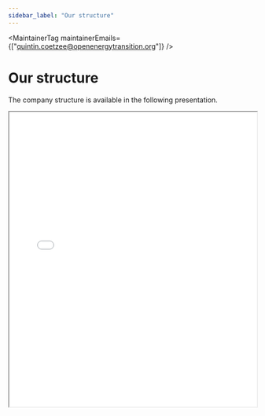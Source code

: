 ```yaml
---
sidebar_label: "Our structure"
---
```



<MaintainerTag maintainerEmails={["quintin.coetzee@openenergytransition.org"]} />

# Our structure

<ControlledDocBanner />

The company structure is available in the following presentation.

<iframe
  src="./static/img/structure_initiative_presentation.pdf"
  width="100%"
  height="600px"
  style={{ border: 'none' }}
></iframe>
